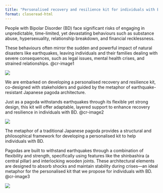 ```yaml
---
title: "Personalised recovery and resilience kit for individuals with Bipolar Disorder: A metaphorical approach"
format: closeread-html
---
```


::: cr-section

People with Bipolar Disorder (BD) face significant risks of engaging in unpredictable, time-limited, yet devastating behaviours such as substance abuse, hypersexuality, relationship breakdown, and financial recklessness.

These behaviours often mirror the sudden and powerful impact of natural disasters like earthquakes, leaving individuals and their families dealing with severe consequences, such as legal issues, mental health crises, and strained relationships. @cr-image1

::: {#cr-image1}
![](Japanese-style_painting.png)
:::
:::

::: cr-section

We are embarked on developing a personalised recovery and resilience kit, co-designed with stakeholders and guided by the metaphor of earthquake-resistant Japanese pagoda architecture.

Just as a pagoda withstands earthquakes through its flexible yet strong design, this kit will offer adaptable, layered support to enhance recovery and resilience in individuals with BD. @cr-image2

::: {#cr-image2}
![](x-ray_pagoda.png)
:::
:::

::: cr-section

The metaphor of a traditional Japanese pagoda provides a structural and philosophical framework for developing a personalised kit to help individuals with BD.

Pagodas are built to withstand earthquakes through a combination of flexibility and strength, specifically using features like the shinbashira (a central pillar) and interlocking wooden joints. These architectural elements are designed to absorb shocks and maintain stability during crises—an ideal metaphor for the personalised kit that we propose for individuals with BD. @cr-image3

::: {#cr-image3}
![](x-ray_joints.png)
:::
:::






